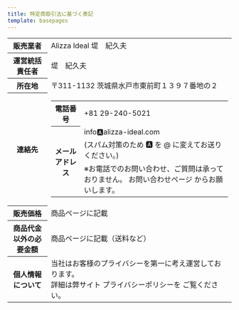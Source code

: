 ```yaml
---
title: 特定商取引法に基づく表記
template: basepages
---
```

<div className="text-center" class="post-content">
    <table class="table-auto bg-green-50">
        <tr class="w-1/4">
            <th>販売業者</th>
            <td>Alizza Ideal 堤　紀久夫</td>
        </tr>
        <tr>
            <th>運営統括責任者</th>
            <td>堤　紀久夫</td>
        </tr>
        <tr>
            <th>所在地</th>
            <td>〒311-1132 茨城県水戸市東前町１３９７番地の２</td>
        </tr>
        <tr>
            <th>連絡先</th>
            <td style={{padding: 0}}>
                <table style={{margin: "0.4rem"}}>
                    <tr>
                        <th>電話番号</th>
                        <td>+81 29-240-5021</td>
                    </tr>
                    <tr>
                        <th rowspan="3">メールアドレス</th>
                        <td>info🅰alizza-ideal.com</td>
                    </tr>
                    <tr>
                        <td>
                            (スパム対策のため 🅰 を @
                            に変えてお送りください。)
                        </td>
                    </tr>
                    <tr>
                        <td>
                            ※お電話でのお問い合わせ、ご質問は承っておりません。
                            <Link
                                to="/contact"
                                title="お問い合わせページ"
                            >お問い合わせページ</Link>
                            からお願いします。
                        </td>
                    </tr>
                </table>
            </td>
        </tr>
        <tr>
            <th>販売価格</th>
            <td>商品ページに記載</td>
        </tr>
        <tr>
            <th>商品代金以外の必要金額</th>
            <td>商品ページに記載（送料など）</td>
        </tr>
        <tr>
            <th>個人情報について</th>
            <td>
                当社はお客様のプライバシーを第一に考え運営しております。
                <br />
                詳細は弊サイト
                <Link to="/privacy-policy" title="プライバシーポリシー" className="text-blue-500 underline">プライバシーポリシー</Link>を
                ご覧ください。
            </td>
        </tr>
    </table>
</div>
